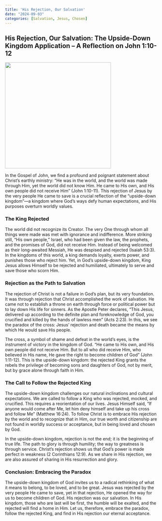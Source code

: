 ```yaml
---
title: 'His Rejection, Our Salvation'
date: "2024-09-03"
categories: [Salvation, Jesus, Chosen]
---
```


## His Rejection, Our Salvation: The Upside-Down Kingdom Application – A Reflection on John 1:10-12

![](thelight.webp){fig-align="center" width="350"}

In the Gospel of John, we find a profound and poignant statement about Christ's earthly ministry: “He was in the world, and the world was made through Him, yet the world did not know Him. He came to His own, and His own people did not receive Him” (John 1:10-11). This rejection of Jesus by the very people He came to save is a crucial reflection of the "upside-down kingdom"—a kingdom where God's ways defy human expectations, and His purposes overturn worldly values.

### The King Rejected

The world did not recognize its Creator. The very One through whom all things were made was met with ignorance and indifference. More striking still, "His own people," Israel, who had been given the law, the prophets, and the promises of God, did not receive Him. Instead of being welcomed as their long-awaited Messiah, He was despised and rejected (Isaiah 53:3). In the kingdoms of this world, a king demands loyalty, exerts power, and punishes those who reject him. Yet, in God's upside-down kingdom, King Jesus allows Himself to be rejected and humiliated, ultimately to serve and save those who scorn Him.

### Rejection as the Path to Salvation

The rejection of Christ is not a failure in God’s plan, but its very foundation. It was through rejection that Christ accomplished the work of salvation. He came not to establish a throne on earth through force or political power but to lay down His life for sinners. As the Apostle Peter declares, "This Jesus, delivered up according to the definite plan and foreknowledge of God, you crucified and killed by the hands of lawless men" (Acts 2:23). In this, we see the paradox of the cross: Jesus' rejection and death became the means by which He would save His people.

The cross, a symbol of shame and defeat in the world's eyes, is the instrument of victory in the kingdom of God. “He came to His own, and His own people did not receive Him. But to all who did receive Him, who believed in His name, He gave the right to become children of God” (John 1:11-12). This is the upside-down kingdom: the rejected King grants the rebels the privilege of becoming sons and daughters of God, not by merit, but by grace alone through faith in Him.

### The Call to Follow the Rejected King

The upside-down kingdom challenges our natural inclinations and cultural expectations. We are called to follow a King who was rejected, mocked, and crucified. This requires a reorientation of our lives. Jesus Himself said, “If anyone would come after Me, let him deny himself and take up his cross and follow Me” (Matthew 16:24). To follow Christ is to embrace His rejection by the world and to recognize that in Him, our true worth and citizenship are not found in worldly success or acceptance, but in being loved and chosen by God.

In the upside-down kingdom, rejection is not the end; it is the beginning of true life. The path to glory is through humility; the way to greatness is through service. Christ's rejection shows us that God’s power is made perfect in weakness (2 Corinthians 12:9). As we share in His rejection, we are also assured of sharing in His resurrection and glory.

### Conclusion: Embracing the Paradox

The upside-down kingdom of God invites us to a radical rethinking of what it means to belong, to be loved, and to be great. Jesus was rejected by the very people He came to save, yet in that rejection, He opened the way for us to become children of God. His rejection was our salvation. In His kingdom, those who are last will be first, the humble will be exalted, and the rejected will find a home in Him. Let us, therefore, embrace the paradox, follow the rejected King, and find in His rejection our eternal acceptance.
